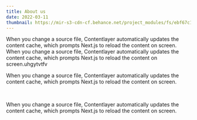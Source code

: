 ```yaml
---
title: About us
date: 2022-03-11
thumbnail: https://mir-s3-cdn-cf.behance.net/project_modules/fs/ebf67c121285927.60d78237c4bbd.jpg
---
```


When you change a source file, Contentlayer automatically updates the content cache, which prompts Next.js to reload the content on screen.
<br/>
When you change a source file, Contentlayer automatically updates the content cache, which prompts Next.js to reload the content on screen.uhgytvtfv
<br/>

When you change a source file, Contentlayer automatically updates the content cache, which prompts Next.js to reload the content on screen.

<br/>

When you change a source file, Contentlayer automatically updates the content cache, which prompts Next.js to reload the content on screen.

